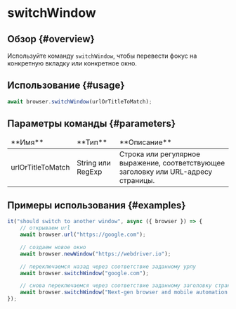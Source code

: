 # switchWindow

## Обзор {#overview}

Используйте команду `switchWindow`, чтобы перевести фокус на конкретную вкладку или конкретное окно.

## Использование {#usage}

```javascript
await browser.switchWindow(urlOrTitleToMatch);
```

## Параметры команды {#parameters}

<table>
<thead>
<tr><td>**Имя**</td><td>**Тип**</td><td>**Описание**</td></tr>
</thead>
<tbody>
<tr><td>urlOrTitleToMatch</td><td>String или RegExp</td><td>Строка или регулярное выражение, соответствующее заголовку или URL-адресу страницы.</td></tr>

</tbody>
</table>

## Примеры использования {#examples}

```javascript
it("should switch to another window", async ({ browser }) => {
    // открываем url
    await browser.url("https://google.com");

    // создаем новое окно
    await browser.newWindow("https://webdriver.io");

    // переключаемся назад через соответствие заданному урлу
    await browser.switchWindow("google.com");

    // снова переключаемся через соответствие заданному заголовку страницы
    await browser.switchWindow("Next-gen browser and mobile automation test framework for Node.js");
});
```
